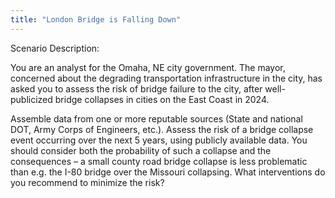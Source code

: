```yaml
---
title: "London Bridge is Falling Down"
---
```


Scenario Description:

You are an analyst for the Omaha, NE city government. 
The mayor, concerned about the degrading transportation infrastructure in the city, has asked you to assess the risk of bridge failure to the city, after well-publicized bridge collapses in cities on the East Coast in 2024. 

Assemble data from one or more reputable sources (State and national DOT, Army Corps of Engineers, etc.). 
Assess the risk of a bridge collapse event occurring over the next 5 years, using publicly available data. 
You should consider both the probability of such a collapse and the consequences -- a small county road bridge collapse is less problematic than e.g. the I-80 bridge over the Missouri collapsing.
What interventions do you recommend to minimize the risk?

